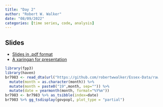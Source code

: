 ```yaml
---
title: "Day 2"
author: "Robert W. Walker"
date: "08/09/2022"
categories: [time series, code, analysis]
---
```


## Slides

- [Slides in .pdf format](./slides/slidesDay2.pdf)
- [A xaringan for presentation](https://rww.science/xaringan/ESSSSDA22-Day2/)

```r
library(fpp3)
library(haven)
br7983 <- read_dta(url("https://github.com/robertwwalker/Essex-Data/raw/main/br7983.dta")) %>% 
  mutate(month = as.character(month)) %>% 
  mutate(month = paste0("19",month, sep="")) %>% 
  mutate(date = yearmonth(month, format="%Y%m"))
br7983 <- br7983 %>% as_tsibble(index=date) 
br7983 %>% gg_tsdisplay(govpopl, plot_type = "partial")
```


